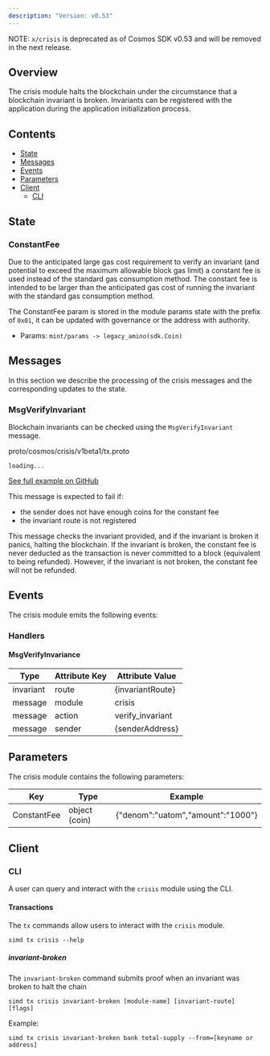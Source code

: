 ```yaml
---
description: "Version: v0.53"
---
```


NOTE: `x/crisis` is deprecated as of Cosmos SDK v0.53 and will be removed in the next release.

## Overview[​](#overview "Direct link to Overview")

The crisis module halts the blockchain under the circumstance that a blockchain invariant is broken. Invariants can be registered with the application during the application initialization process.

## Contents[​](#contents "Direct link to Contents")

* [State](#state)
* [Messages](#messages)
* [Events](#events)
* [Parameters](#parameters)
* [Client](#client)
  * [CLI](#cli)

## State[​](#state "Direct link to State")

### ConstantFee[​](#constantfee "Direct link to ConstantFee")

Due to the anticipated large gas cost requirement to verify an invariant (and potential to exceed the maximum allowable block gas limit) a constant fee is used instead of the standard gas consumption method. The constant fee is intended to be larger than the anticipated gas cost of running the invariant with the standard gas consumption method.

The ConstantFee param is stored in the module params state with the prefix of `0x01`, it can be updated with governance or the address with authority.

* Params: `mint/params -> legacy_amino(sdk.Coin)`

## Messages[​](#messages "Direct link to Messages")

In this section we describe the processing of the crisis messages and the corresponding updates to the state.

### MsgVerifyInvariant[​](#msgverifyinvariant "Direct link to MsgVerifyInvariant")

Blockchain invariants can be checked using the `MsgVerifyInvariant` message.

proto/cosmos/crisis/v1beta1/tx.proto

```
loading...
```

[See full example on GitHub](https://github.com/cosmos/cosmos-sdk/blob/v0.47.0-rc1/proto/cosmos/crisis/v1beta1/tx.proto#L26-L42)

This message is expected to fail if:

* the sender does not have enough coins for the constant fee
* the invariant route is not registered

This message checks the invariant provided, and if the invariant is broken it panics, halting the blockchain. If the invariant is broken, the constant fee is never deducted as the transaction is never committed to a block (equivalent to being refunded). However, if the invariant is not broken, the constant fee will not be refunded.

## Events[​](#events "Direct link to Events")

The crisis module emits the following events:

### Handlers[​](#handlers "Direct link to Handlers")

#### MsgVerifyInvariance[​](#msgverifyinvariance "Direct link to MsgVerifyInvariance")

| Type      | Attribute Key | Attribute Value   |
| --------- | ------------- | ----------------- |
| invariant | route         | \{invariantRoute} |
| message   | module        | crisis            |
| message   | action        | verify\_invariant |
| message   | sender        | \{senderAddress}  |

## Parameters[​](#parameters "Direct link to Parameters")

The crisis module contains the following parameters:

| Key         | Type          | Example                            |
| ----------- | ------------- | ---------------------------------- |
| ConstantFee | object (coin) | \{"denom":"uatom","amount":"1000"} |

## Client[​](#client "Direct link to Client")

### CLI[​](#cli "Direct link to CLI")

A user can query and interact with the `crisis` module using the CLI.

#### Transactions[​](#transactions "Direct link to Transactions")

The `tx` commands allow users to interact with the `crisis` module.

```
simd tx crisis --help
```

##### invariant-broken[​](#invariant-broken "Direct link to invariant-broken")

The `invariant-broken` command submits proof when an invariant was broken to halt the chain

```
simd tx crisis invariant-broken [module-name] [invariant-route] [flags]
```

Example:

```
simd tx crisis invariant-broken bank total-supply --from=[keyname or address]
```
